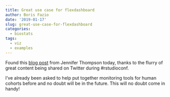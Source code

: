 ```yaml
---
title: Great use case for flexdashboard
author: Boris Fazio
date: '2019-01-17'
slug: great-use-case-for-flexdashboard
categories:
  - biostats
tags:
  - viz
  - examples
---
```


Found this [blog post](https://jenthompson.me/2018/02/09/flexdashboards-monitoring/) from Jennifer Thompson today, thanks to the flurry of great content being shared on Twitter during #rstudioconf.

I've already been asked to help put together monitoring tools for human cohorts before and no doubt will be in the future. This will no doubt come in handy!